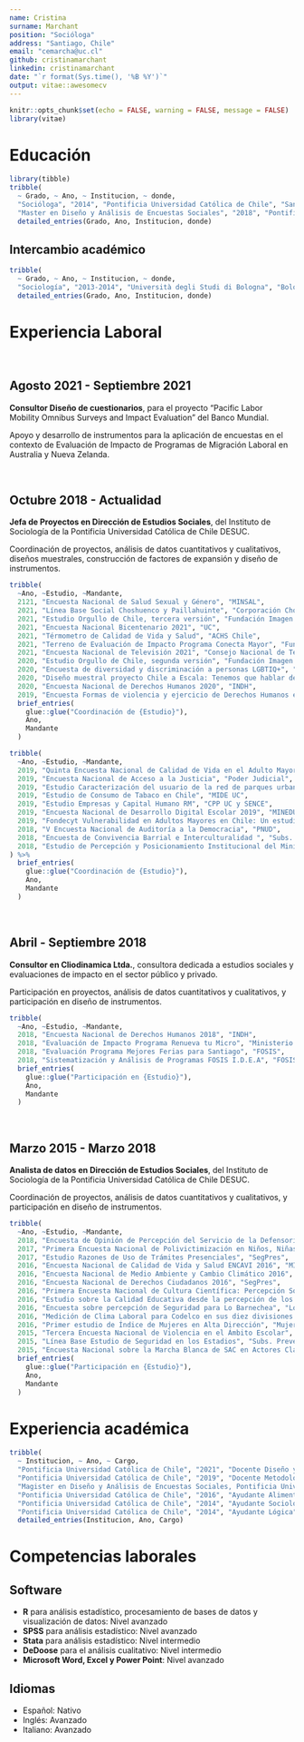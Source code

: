```yaml
---
name: Cristina
surname: Marchant
position: "Socióloga"
address: "Santiago, Chile"
email: "cemarcha@uc.cl"
github: cristinamarchant
linkedin: cristinamarchant
date: "`r format(Sys.time(), '%B %Y')`"
output: vitae::awesomecv
---
```


```r
knitr::opts_chunk$set(echo = FALSE, warning = FALSE, message = FALSE)
library(vitae)
```

# Educación

```r
library(tibble)
tribble(
  ~ Grado, ~ Ano, ~ Institucion, ~ donde,
  "Socióloga", "2014", "Pontificia Universidad Católica de Chile", "Santiago, Chile",
  "Master en Diseño y Análisis de Encuestas Sociales", "2018", "Pontificia Universidad Católica de Chile", "Santiago, Chile") %>% 
  detailed_entries(Grado, Ano, Institucion, donde)
```

## Intercambio académico

```r
tribble(
  ~ Grado, ~ Ano, ~ Institucion, ~ donde,
  "Sociología", "2013-2014", "Università degli Studi di Bologna", "Bologna, Italia") %>% 
  detailed_entries(Grado, Ano, Institucion, donde)
```

# Experiencia Laboral

&nbsp;

## Agosto 2021 - Septiembre 2021

**Consultor Diseño de cuestionarios**, para el proyecto "Pacific Labor Mobility Omnibus Surveys and Impact Evaluation" del Banco Mundial.

Apoyo y desarrollo de instrumentos para la aplicación de encuestas en el contexto de Evaluación de Impacto de Programas de Migración Laboral en Australia y Nueva Zelanda.

&nbsp;

## Octubre 2018 - Actualidad

**Jefa de Proyectos en Dirección de Estudios Sociales**, del Instituto de Sociología de la Pontificia Universidad Católica de Chile DESUC.

Coordinación de proyectos, análisis de datos cuantitativos y cualitativos, diseños muestrales, construcción de factores de expansión y diseño de instrumentos.

```r
tribble(
  ~Ano, ~Estudio, ~Mandante,
  2121, "Encuesta Nacional de Salud Sexual y Género", "MINSAL",
  2021, "Línea Base Social Choshuenco y Paillahuinte", "Corporación Choshuenco",
  2021, "Estudio Orgullo de Chile, tercera versión", "Fundación Imagen de Chile",
  2021, "Encuesta Nacional Bicentenario 2021", "UC",
  2021, "Térmometro de Calidad de Vida y Salud", "ACHS Chile",
  2021, "Terreno de Evaluación de Impacto Programa Conecta Mayor", "Fundación Conecta Mayor",
  2021, "Encuesta Nacional de Televisión 2021", "Consejo Nacional de Televisión",
  2020, "Estudio Orgullo de Chile, segunda versión", "Fundación Imagen de Chile",
  2020, "Encuesta de diversidad y discriminación a personas LGBTIQ+", "Subsecretaría de Prevención del Delito",
  2020, "Diseño muestral proyecto Chile a Escala: Tenemos que hablar de Chile", "CPP UC",
  2020, "Encuesta Nacional de Derechos Humanos 2020", "INDH",
  2019, "Encuesta Formas de violencia y ejercicio de Derechos Humanos en Barrios Priorizados", "INDH") %>% 
  brief_entries(
    glue::glue("Coordinación de {Estudio}"),
    Ano, 
    Mandante
  )
```

```r
tribble(
  ~Ano, ~Estudio, ~Mandante,
  2019, "Quinta Encuesta Nacional de Calidad de Vida en el Adulto Mayor de Chile", "CEVE UC",
  2019, "Encuesta Nacional de Acceso a la Justicia", "Poder Judicial",
  2019, "Estudio Caracterización del usuario de la red de parques urbanos en RM", "MINVU",
  2019, "Estudio de Consumo de Tabaco en Chile", "MIDE UC",
  2019, "Estudio Empresas y Capital Humano RM", "CPP UC y SENCE",
  2019, "Encuesta Nacional de Desarrollo Digital Escolar 2019", "MINEDUC",
  2019, "Fondecyt Vulnerabilidad en Adultos Mayores en Chile: Un estudio de curso de vida sobre ventajas y desventajas acumuladas", "Ignacio Madero",
  2018, "V Encuesta Nacional de Auditoría a la Democracia", "PNUD",
  2018, "Encuesta de Convivencia Barrial e Interculturalidad ", "Subs. Prevención del Delito",
  2018, "Estudio de Percepción y Posicionamiento Institucional del Ministerio Público", "Ministerio Público",
) %>% 
  brief_entries(
    glue::glue("Coordinación de {Estudio}"),
    Ano, 
    Mandante
  )
```


&nbsp;
&nbsp;



## Abril - Septiembre 2018

**Consultor en Cliodinamica Ltda.**, consultora dedicada a estudios sociales y evaluaciones de impacto en el sector público y privado.

Participación en proyectos, análisis de datos cuantitativos y cualitativos, y participación en diseño de instrumentos.

```r
tribble(
  ~Ano, ~Estudio, ~Mandante,
  2018, "Encuesta Nacional de Derechos Humanos 2018", "INDH",
  2018, "Evaluación de Impacto Programa Renueva tu Micro", "Ministerio de Transportes y Telecomunicaciones",
  2018, "Evaluación Programa Mejores Ferias para Santiago", "FOSIS",
  2018, "Sistematización y Análisis de Programas FOSIS I.D.E.A", "FOSIS") %>% 
  brief_entries(
    glue::glue("Participación en {Estudio}"),
    Ano, 
    Mandante
  )
```

&nbsp;
&nbsp;


## Marzo 2015 - Marzo 2018

**Analista de datos en Dirección de Estudios Sociales**, del Instituto de Sociología de la Pontificia Universidad Católica de Chile DESUC.

Coordinación de proyectos, análisis de datos cuantitativos y cualitativos, y participación en diseño de instrumentos. 

```r
tribble(
  ~Ano, ~Estudio, ~Mandante,
  2018, "Encuesta de Opinión de Percepción del Servicio de la Defensoría Penal Pública", "Defensoría Penal Pública",
  2017, "Primera Encuesta Nacional de Polivictimización en Niños, Niñas y Adolescentes", "Subs. Prevención del Delito",
  2017, "Estudio Razones de Uso de Trámites Presenciales", "SegPres",
  2016, "Encuesta Nacional de Calidad de Vida y Salud ENCAVI 2016", "MINSAL",
  2016, "Encuesta Nacional de Medio Ambiente y Cambio Climático 2016", "Ministerio de Medio Ambiente",
  2016, "Encuesta Nacional de Derechos Ciudadanos 2016", "SegPres",
  2016, "Primera Encuesta Nacional de Cultura Científica: Percepción Social sobre la Ciencia y Tecnología en Chile", "Conicyt",
  2016, "Estudio sobre la Calidad Educativa desde la percepción de los Actores Claves del Sistema", "Agencia de Calidad de la Educación",
  2016, "Encuesta sobre percepción de Seguridad para Lo Barnechea", "Lo Barnechea Seguridad",
  2016, "Medición de Clima Laboral para Codelco en sus diez divisiones y centros de trabajo", "Codelco",
  2016, "Primer estudio de Índice de Mujeres en Alta Dirección", "Mujeres Empresarias",
  2015, "Tercera Encuesta Nacional de Violencia en el Ámbito Escolar", "Subs. Prevención del Delito",
  2015, "Línea Base Estudio de Seguridad en los Estadios", "Subs. Prevención del Delito",
  2015, "Encuesta Nacional sobre la Marcha Blanca de SAC en Actores Claves del Sistema ", "Agencia de Calidad de la Educación") %>% 
  brief_entries(
    glue::glue("Participación en {Estudio}"),
    Ano, 
    Mandante
  )
```

\newpage

# Experiencia académica

```r
tribble(
  ~ Institucion, ~ Ano, ~ Cargo,
  "Pontificia Universidad Católica de Chile", "2021", "Docente Diseño y Análisis de Pruebas de campo",
  "Pontificia Universidad Católica de Chile", "2019", "Docente Metodología de la Investigación Social",
  "Magister en Diseño y Análisis de Encuestas Sociales, Pontificia Universidad Católica de Chile", "2019", "Ayudante Muestreo en Encuestas",
  "Pontificia Universidad Católica de Chile", "2016", "Ayudante Alimentación y Sociedad",
  "Pontificia Universidad Católica de Chile", "2014", "Ayudante Sociología Política",
  "Pontificia Universidad Católica de Chile", "2014", "Ayudante Lógica") %>% 
  detailed_entries(Institucion, Ano, Cargo)

```


# Competencias laborales

## Software

* **R** para análisis estadístico, procesamiento de bases de datos y visualización de datos: Nivel avanzado
* **SPSS** para análisis estadístico: Nivel avanzado
* **Stata** para análisis estadístico: Nivel intermedio
* **DeDoose** para el análisis cualitativo: Nivel intermedio
* **Microsoft Word, Excel y Power Point**: Nivel avanzado

## Idiomas

* Español: Nativo
* Inglés: Avanzado
* Italiano: Avanzado


